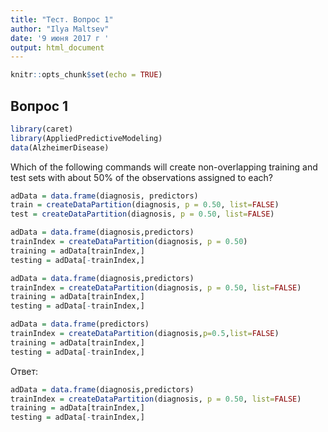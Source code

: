 ```yaml
---
title: "Тест. Вопрос 1"
author: "Ilya Maltsev"
date: '9 июня 2017 г '
output: html_document
---
```


```r
knitr::opts_chunk$set(echo = TRUE)
```

## Вопрос 1

```r
library(caret)
library(AppliedPredictiveModeling)
data(AlzheimerDisease)
```

Which of the following commands will create non-overlapping training and test sets with about 50% of the observations assigned to each?

```r
adData = data.frame(diagnosis, predictors)
train = createDataPartition(diagnosis, p = 0.50, list=FALSE)
test = createDataPartition(diagnosis, p = 0.50, list=FALSE)
```

```r
adData = data.frame(diagnosis,predictors)
trainIndex = createDataPartition(diagnosis, p = 0.50)
training = adData[trainIndex,]
testing = adData[-trainIndex,]
```

```r
adData = data.frame(diagnosis,predictors)
trainIndex = createDataPartition(diagnosis, p = 0.50, list=FALSE)
training = adData[trainIndex,]
testing = adData[-trainIndex,]
```

```r
adData = data.frame(predictors)
trainIndex = createDataPartition(diagnosis,p=0.5,list=FALSE)
training = adData[trainIndex,]
testing = adData[-trainIndex,]
```

Ответ:

```r
adData = data.frame(diagnosis,predictors)
trainIndex = createDataPartition(diagnosis, p = 0.50, list=FALSE)
training = adData[trainIndex,]
testing = adData[-trainIndex,]
```

